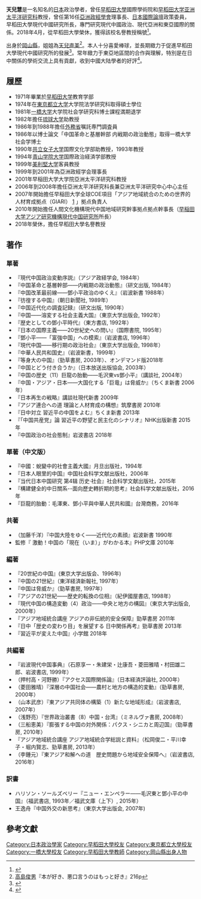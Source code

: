 '''天兒慧'''{{BD|1947年|7月17日|||}}是一名知名的[[日本|日本]]政治學者，曾任[[早稻田大學|早稻田大學]]國際學術院和[[早稻田大学亚洲太平洋研究科|早稻田大学亚洲太平洋研究科]]教授，曾任第16任[[亞洲政經學會|亞洲政經學會]]理事長、[[日本國際論壇|日本國際論壇]]政策委員，早稻田大學現代中國研究所長，專門研究現代中國政治、現代亞洲和東亞國際的關係。2018年4月，從早稻田大學榮休，獲得該校名譽教授稱號<ref>{{cite web |title=2017年度定年退職教員最終講義のお知らせ |url=https://www.waseda.jp/gsaps/news/2018/01/saishukogi/}}</ref>。

出身於[[岡山縣|岡山縣]]，姐姐為[[天兒直美|天兒直美]]<ref>[[高島俊男|高島俊男]]『本が好き、悪口言うのはもっと好き』216p</ref>。本人十分喜愛棒球，並長期緻力于促進早稻田大學現代中國研究所的發展<ref>{{cite web |title=天児慧先生と現代中国研究所 |url=https://waseda.repo.nii.ac.jp/?action=repository_action_common_download&item_id=41213&item_no=1&attribute_id=162&file_no=1 |access-date=2019-08-06 |archive-date=2020-09-06 |archive-url=https://web.archive.org/web/20200906092626/https://waseda.repo.nii.ac.jp/?action=repository_action_common_download&item_id=41213&item_no=1&attribute_id=162&file_no=1 |dead-url=no }}</ref>。常年緻力于東亞地區間的合作與理解，特別是在日中關係的學術交流上具有貢獻，收到中國大陆學者的好評<ref>{{cite web|author1=王逸舟|title=天儿慧：一个品质优秀的学者|url=https://core.ac.uk/download/pdf/159504232.pdf|access-date=2019-08-06|archive-date=2019-03-26|archive-url=https://web.archive.org/web/20190326133800/https://core.ac.uk/download/pdf/159504232.pdf|dead-url=no}}</ref>。

== 履歷 ==
* 1971年畢業於[[早稻田大学|早稻田大学]]教育学部
* 1974年在[[東京都立大学|東京都立大学]]大学院法学研究科取得碩士學位
* 1981年[[一橋大学|一橋大学]]大学院社会学研究科博士課程満期退学
* 1982年擔任[[琉球大学|琉球大学]]助教授
* 1986年到1988年擔任[[日本外務省|外務省]]嘱託専門調査員
* 1986年以博士論文「中国革命と基層幹部 内戦期の政治動態」取得一橋大学社会学博士
* 1990年[[共立女子大学|共立女子大学]]国際文化学部助教授，1993年教授
* 1994年[[青山学院大学|青山学院大学]]国際政治経済学部教授
* 1999年[[美利堅大学|美利堅大学]]客員教授
* 1999年到2001年為亞洲政經学会理事長
* 2001年早稲田大学大学院亞洲太平洋研究科教授
* 2006年到2008年擔任亞洲太平洋研究科長兼亞洲太平洋研究中心中心主任
* 2007年開始擔任早稲田大学全球COE項目「アジア地域統合のための世界的人材育成拠点（GIARI） [http://www.waseda-giari.jp/] {{Wayback|url=http://www.waseda-giari.jp/ |date=20210118210629 }}」拠点負責人
* 2010年開始擔任人間文化機構現代中国地域研究幹事拠点拠点幹事長（[https://web.archive.org/web/20160217125337/http://china-waseda.jp/ 早稲田大学アジア研究機構現代中国研究所]所長）
* 2018年榮休，擔任早稻田大學名譽教授

== 著作 ==
=== 單著 ===
* 『現代中国政治変動序説』（アジア政経学会, 1984年）
* 『中国革命と基層幹部――内戦期の政治動態』（研文出版, 1984年）
* 『中国改革最前線――鄧小平政治のゆくえ』（岩波新書 1988年）
* 『彷徨する中国』（朝日新聞社, 1989年）
*  『中国近代化の調査記録』（研文出版, 1990年）
*  『中国――溶変する社会主義大国』（東京大学出版会, 1992年）
*  『歴史としての鄧小平時代』（東方書店, 1992年）
*  『日本の国際主義――20世紀史への問い』（国際書院, 1995年）
*  『鄧小平――「富強中国」への模索』（岩波書店, 1996年）
*  『現代中国――移行期の政治社会』（東京大学出版会, 1998年）
*  『中華人民共和国史』（岩波新書，1999年）
*  『等身大の中国』（勁草書房, 2003年）、オンデマンド版2018年
*  『中国とどう付き合うか』（日本放送出版協会, 2003年）
*  『中国の歴史（11）巨龍の胎動――毛沢東vs鄧小平』（講談社, 2004年）
*  『中国・アジア・日本――大国化する「巨竜」は脅威か』（ちくま新書 2006年）
*  『日本再生の戦略』講談社現代新書 2009年
*  『アジア連合への道 理論と人材育成の構想』筑摩書房 2010年
*  『日中対立 習近平の中国をよむ』ちくま新書 2013年
*  『「中国共産党」論 習近平の野望と民主化のシナリオ』NHK出版新書 2015年
*  『中国政治の社会態制』岩波書店 2018年

=== 單著（中文版） ===
* 『中國：蛻變中的社會主義大國』月旦出版社，1994年
* 『日本人眼里的中国』中国社会科学文献出版社，2006年
* 『当代日本中国研究 第4辑 历史·社会』社会科学文献出版社，2015年
* 『構建健全的中日關系--面向歷史轉折期的思考』社会科学文献出版社，2016年
* 『巨龍的胎動：毛澤東、鄧小平與中華人民共和國』台灣商務，2016年

=== 共著 ===
* （加藤千洋）『中国大陸をゆく――近代化の素顔』岩波新書 1990年
* 監修『 激動！中国の「現在（いま）」がわかる本』PHP文庫 2010年

=== 編著 ===
* 『20世紀の中国』(東京大学出版会、1996年)
* 『中国の21世紀』（東洋経済新報社, 1997年）
* 『中国は脅威か』（勁草書房, 1997年）
* 『アジアの21世紀――歴史的転換の位相』（紀伊國屋書店, 1998年）
* 『現代中国の構造変動（4）政治――中央と地方の構図』（東京大学出版会, 2000年）
* 『アジア地域統合講座 アジアの非伝統的安全保障』勁草書房 2011年
* 『日中「歴史の変わり目」を展望する 日中関係再考』勁草書房 2013年
* 『習近平が変えた中国』小学館 2018年


=== 共編著 ===
* 『岩波現代中国事典』（石原享一・朱建栄・辻康吾・菱田雅晴・村田雄二郎、岩波書店, 1999年）
* （押村高・河野勝）『アクセス国際関係論』（日本経済評論社, 2000年）
* （菱田雅晴）『深層の中国社会――農村と地方の構造的変動』（勁草書房, 2000年）
* （山本武彦）『東アジア共同体の構築（1）新たな地域形成』（岩波書店, 2007年）
* （浅野亮）『世界政治叢書（8）中国・台湾』（ミネルヴァ書房, 2008年）
* （三船恵美）『膨張する中国の対外関係：パクス・シニカと周辺国』（勁草書房, 2010年）
* 『アジア地域統合講座 アジア地域統合学総説と資料』（松岡俊二・平川幸子・堀内賢志、勁草書房, 2013年）
* （李鍾元）『東アジア和解への道　歴史問題から地域安全保障へ』（岩波書店, 2016年）


=== 訳書 ===
* ハリソン・ソールズベリー『ニュー・エンペラー――毛沢東と鄧小平の中国』（福武書店, 1993年／福武文庫（上下）, 2015年）
* 王逸舟『中国外交の新思考』（東京大学出版会, 2007年)

==參考文獻==
{{Reflist}}

{{DEFAULTSORT:Amako, Satoshi}}
[[Category:日本政治學家|Category:日本政治學家]]
[[Category:早稻田大學校友|Category:早稻田大學校友]]
[[Category:東京都立大學校友|Category:東京都立大學校友]]
[[Category:一橋大學校友|Category:一橋大學校友]]
[[Category:早稻田大學教師|Category:早稻田大學教師]]
[[Category:岡山縣出身人物|Category:岡山縣出身人物]]